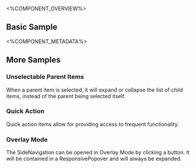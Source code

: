 
<%COMPONENT_OVERVIEW%>

## Basic Sample
<Basic />

<%COMPONENT_METADATA%>

## More Samples

### Unselectable Parent Items
When a parent item is selected, it will expand or collapse the list of child items, instead of the parent being selected itself.

<UnselectableParentItems />

### Quick Action
Quick action items allow for providing access to frequent functionality.

<QuickAction />

### Overlay Mode
The SideNavigation can be opened in Overlay Mode by clicking a button. It will be contained in a ResponsivePopover and will always be expanded.

<OverlayMode />


